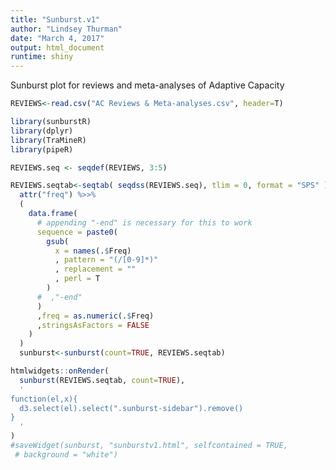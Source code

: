 ```yaml
---
title: "Sunburst.v1"
author: "Lindsey Thurman"
date: "March 4, 2017"
output: html_document
runtime: shiny
---
```

Sunburst plot for reviews and meta-analyses of Adaptive Capacity

```r
REVIEWS<-read.csv("AC Reviews & Meta-analyses.csv", header=T)

library(sunburstR)
library(dplyr)
library(TraMineR)
library(pipeR)

REVIEWS.seq <- seqdef(REVIEWS, 3:5)

REVIEWS.seqtab<-seqtab( seqdss(REVIEWS.seq), tlim = 0, format = "SPS" ) %>>%
  attr("freq") %>>%
  (
    data.frame(
      # appending "-end" is necessary for this to work
      sequence = paste0(
        gsub(
          x = names(.$Freq)
          , pattern = "(/[0-9]*)"
          , replacement = ""
          , perl = T
        )
      #  ,"-end"
      )
      ,freq = as.numeric(.$Freq)
      ,stringsAsFactors = FALSE
    )
  ) 
  sunburst<-sunburst(count=TRUE, REVIEWS.seqtab)


```
```r
htmlwidgets::onRender(
  sunburst(REVIEWS.seqtab, count=TRUE),
  '
function(el,x){
  d3.select(el).select(".sunburst-sidebar").remove()
}
  '
)
#saveWidget(sunburst, "sunburstv1.html", selfcontained = TRUE,
 # background = "white")
```


